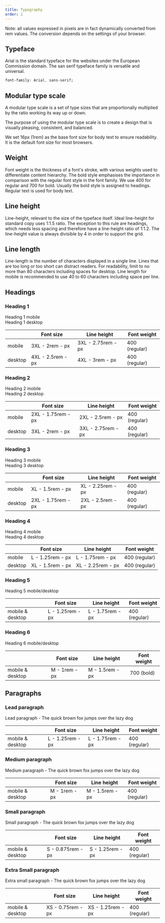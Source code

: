```yaml
---
title: Typography
order: 1
---
```



Note: all values expressed in pixels are in fact dynamically converted from rem values. The conversion depends on the settings of your browser.

## Typeface

Arial is the standard typeface for the websites under the European Commission domain. The san serif typeface family is versatile and universal.

```css
font-family: Arial, sans-serif;
```

## Modular type scale

A modular type scale is a set of type sizes that are proportionally multiplied by the ratio working its way up or down.

The purpose of using the modular type scale is to create a design that is visually pleasing, consistent, and balanced.

We set 16px (1rem) as the base font size for body text to ensure readability. It is the default font size for most browsers.

## Weight

Font weight is the thickness of a font's stroke, with various weights used to differentiate content hierarchy. The bold style emphasises the importance in comparison with the regular font style in the font family. We use 400 for regular and 700 for bold. Usually the bold style is assigned to headings. Regular text is used for body text.

## Line height

Line-height, relevant to the size of the typeface itself. Ideal line-height for standard copy uses 1:1.5 ratio. The exception to this rule are headings, which needs less spacing and therefore have a line-height ratio of 1:1.2. The line-height value is always divisible by 4 in order to support the grid.

## Line length

Line-length is the number of characters displayed in a single line. Lines that are too long or too short can distract readers. For readability, limit to no more than 80 characters including spaces for desktop. Line length for mobile is recommended to use 40 to 60 characters including space per line.

## Headings

### Heading 1

<Playground hideCode>
  <div className="ecl-u-ph-m ecl-u-pv-xl">
    <div className="ecl-u-type-3xl">Heading 1 mobile</div>
    <div className="ecl-u-type-4xl ecl-u-mt-m">Heading 1 desktop</div>
  </div>
</Playground>

|         | Font size                                  | Line height                                  | Font weight   |
| ------- | ------------------------------------------ | -------------------------------------------- | ------------- |
| mobile  | 3XL - 2rem - <RemToPixels rem="2" />px     | 3XL - 2.75rem - <RemToPixels rem="2.75" />px | 400 (regular) |
| desktop | 4XL - 2.5rem - <RemToPixels rem="2.5" />px | 4XL - 3rem - <RemToPixels rem="3" />px       | 400 (regular) |

### Heading 2

<Playground hideCode>
  <div className="ecl-u-ph-m ecl-u-pv-xl">
    <div className="ecl-u-type-2xl">Heading 2 mobile</div>
    <div className="ecl-u-type-3xl ecl-u-mt-m">Heading 2 desktop</div>
  </div>
</Playground>

|         | Font size                                    | Line height                                     | Font weight   |
| ------- | -------------------------------------------- | ----------------------------------------------- | ------------- |
| mobile  | 2XL - 1.75rem - <RemToPixels rem="1.75" />px | 2XL - 2.5rem - <RemToPixels rem="2.5" />px      | 400 (regular) |
| desktop | 3XL - 2rem - <RemToPixels rem="2" />px       | 3XL - 2.75rem - <RemToPixels rem="2.75" />px    | 400 (regular) |

### Heading 3

<Playground hideCode>
  <div className="ecl-u-ph-m ecl-u-pv-xl">
    <div className="ecl-u-type-xl">Heading 3 mobile</div>
    <div className="ecl-u-type-2xl ecl-u-mt-m">Heading 3 desktop</div>
  </div>
</Playground>

|         | Font size                                    | Line height                                     | Font weight   |
| ------- | -------------------------------------------- | ----------------------------------------------- | ------------- |
| mobile  | XL - 1.5rem - <RemToPixels rem="1.5" />px    | XL - 2.25rem - <RemToPixels rem="2.25" />px     | 400 (regular) |
| desktop | 2XL - 1.75rem - <RemToPixels rem="1.75" />px | 2XL - 2.5rem - <RemToPixels rem="2.5" />px      | 400 (regular) |

### Heading 4

<Playground hideCode>
  <div className="ecl-u-ph-m ecl-u-pv-xl">
    <div className="ecl-u-type-l">Heading 4 mobile</div>
    <div className="ecl-u-type-xl ecl-u-mt-m">Heading 4 desktop</div>
  </div>
</Playground>

|         | Font size                                  | Line height                                 | Font weight   |
| ------- | ------------------------------------------ | ------------------------------------------- | ------------- |
| mobile  | L - 1.25rem - <RemToPixels rem="1.25" />px | L - 1.75rem - <RemToPixels rem="1.75" />px  | 400 (regular) |
| desktop | XL - 1.5rem - <RemToPixels rem="1.5" />px  | XL - 2.25rem - <RemToPixels rem="2.25" />px | 400 (regular) |

### Heading 5

<Playground hideCode>
  <div className="ecl-u-ph-m ecl-u-pv-xl">
    <div className="ecl-u-type-l">Heading 5 mobile/desktop</div>
  </div>
</Playground>

|                  | Font size                                  | Line height                             | Font weight   |
| ---------------- | ------------------------------------------ | --------------------------------------- | ------------- |
| mobile & desktop | L - 1.25rem - <RemToPixels rem="1.25" />px | L - 1.75rem - <RemToPixels rem="1.75" />px | 400 (regular) |

### Heading 6

<Playground hideCode>
  <div className="ecl-u-ph-m ecl-u-pv-xl">
    <div className="ecl-u-type-m ecl-u-type-bold">Heading 6 mobile/desktop</div>
  </div>
</Playground>

|                  | Font size                            | Line height                              | Font weight |
| ---------------- | ------------------------------------ | ---------------------------------------- | ----------- |
| mobile & desktop | M - 1rem - <RemToPixels rem="1" />px | M - 1.5rem - <RemToPixels rem="1.5" />px | 700 (bold)  |

## Paragraphs

### Lead paragraph

<Playground hideCode>
  <div className="ecl-u-ph-m ecl-u-pv-xl">
    <div className="ecl-u-type-l">Lead paragraph - The quick brown fox jumps over the lazy dog</div>
  </div>
</Playground>

|                  | Font size                                  | Line height                                | Font weight   |
| ---------------- | ------------------------------------------ | ------------------------------------------ | ------------- |
| mobile & desktop | L - 1.25rem - <RemToPixels rem="1.25" />px | L - 1.75rem - <RemToPixels rem="1.75" />px | 400 (regular) |

### Medium paragraph

<Playground hideCode>
  <div className="ecl-u-ph-m ecl-u-pv-xl">
    <div className="ecl-u-type-m">Medium paragraph - The quick brown fox jumps over the lazy dog</div>
  </div>
</Playground>

|                  | Font size                            | Line height                              | Font weight   |
| ---------------- | ------------------------------------ | ---------------------------------------- | ------------- |
| mobile & desktop | M - 1rem - <RemToPixels rem="1" />px | M - 1.5rem - <RemToPixels rem="1.5" />px | 400 (regular) |

### Small paragraph

<Playground hideCode>
  <div className="ecl-u-ph-m ecl-u-pv-xl">
    <div className="ecl-u-type-s">Small paragraph - The quick brown fox jumps over the lazy dog</div>
  </div>
</Playground>

|                  | Font size                                    | Line height                                | Font weight   |
| ---------------- | -------------------------------------------- | ------------------------------------------ | ------------- |
| mobile & desktop | S - 0.875rem - <RemToPixels rem="0.875" />px | S - 1.25rem - <RemToPixels rem="1.25" />px | 400 (regular) |

### Extra Small paragraph

<Playground hideCode>
  <div className="ecl-u-ph-m ecl-u-pv-xl">
    <div className="ecl-u-type-xs">Extra small paragraph - The quick brown fox jumps over the lazy dog</div>
  </div>
</Playground>

|                  | Font size                                   | Line height                                 | Font weight   |
| ---------------- | ------------------------------------------- | ------------------------------------------- | ------------- |
| mobile & desktop | XS - 0.75rem - <RemToPixels rem="0.75" />px | XS - 1.25rem - <RemToPixels rem="1.25" />px | 400 (regular) |
